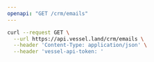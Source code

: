 ```yaml
---
openapi: "GET /crm/emails"
---
```


<RequestExample>

```bash Request
curl --request GET \
  --url https://api.vessel.land/crm/emails \
  --header 'Content-Type: application/json' \
  --header 'vessel-api-token: '
```

</RequestExample>
